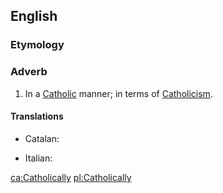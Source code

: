 ==English==

===Etymology===
{{suffix|en|Catholic|ally}}

===Adverb===
{{en-adv}}

# In a [[Catholic]] manner; in terms of [[Catholicism]].

====Translations====
{{trans-top|In a Catholic manner}}
* Catalan: {{t+|ca|catòlicament}}
{{trans-mid}}
* Italian: {{t+|it|cattolicamente}}
{{trans-bottom}}

[[ca:Catholically]]
[[pl:Catholically]]